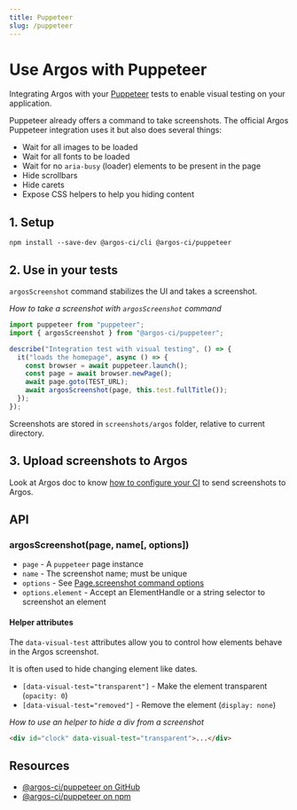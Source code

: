```yaml
---
title: Puppeteer
slug: /puppeteer
---
```


# Use Argos with Puppeteer

Integrating Argos with your [Puppeteer](https://github.com/puppeteer/puppeteer) tests to enable visual testing on your application.

Puppeteer already offers a command to take screenshots. The official Argos Puppeteer integration uses it but also does several things:

- Wait for all images to be loaded
- Wait for all fonts to be loaded
- Wait for no `aria-busy` (loader) elements to be present in the page
- Hide scrollbars
- Hide carets
- Expose CSS helpers to help you hiding content

## 1. Setup

```
npm install --save-dev @argos-ci/cli @argos-ci/puppeteer
```

## 2. Use in your tests

`argosScreenshot` command stabilizes the UI and takes a screenshot.

_How to take a screenshot with `argosScreenshot` command_

```js
import puppeteer from "puppeteer";
import { argosScreenshot } from "@argos-ci/puppeteer";

describe("Integration test with visual testing", () => {
  it("loads the homepage", async () => {
    const browser = await puppeteer.launch();
    const page = await browser.newPage();
    await page.goto(TEST_URL);
    await argosScreenshot(page, this.test.fullTitle());
  });
});
```

Screenshots are stored in `screenshots/argos` folder, relative to current directory.

## 3. Upload screenshots to Argos

Look at Argos doc to know [how to configure your CI](https://argos-ci.com/docs/upload-screenshots) to send screenshots to Argos.


## API

### argosScreenshot(page, name[, options])

- `page` - A `puppeteer` page instance
- `name` - The screenshot name; must be unique
- `options` - See [Page.screenshot command options](https://pptr.dev/next/api/puppeteer.page.screenshot/)
- `options.element` - Accept an ElementHandle or a string selector to screenshot an element

#### Helper attributes

The `data-visual-test` attributes allow you to control how elements behave in the Argos screenshot.

It is often used to hide changing element like dates.

- `[data-visual-test="transparent"]` - Make the element transparent (`opacity: 0`)
- `[data-visual-test="removed"]` - Remove the element (`display: none`)

_How to use an helper to hide a div from a screenshot_

```html
<div id="clock" data-visual-test="transparent">...</div>
```

## Resources

- [@argos-ci/puppeteer on GitHub](https://github.com/argos-ci/argos-puppeteer)
- [@argos-ci/puppeteer on npm](https://www.npmjs.com/package/@argos-ci/puppeteer)
